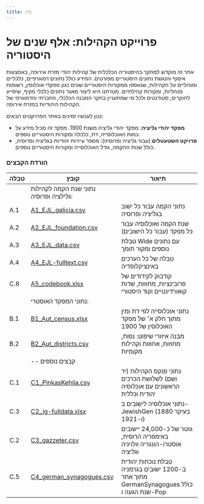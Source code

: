 ```yaml
---
title: בית
---
```



#   פרוייקט הקהילות: אלף שנים של היסטוריה



אתר זה מוקדש למחקר בהיסטוריה הכלכלית של קהילות יהודי מזרח אירופה, באמצעות איסוף והנגשת נתונים היסטוריים מפורטים. המידע כולל נתונים דמוגרפיים, כלכליים ומנהליים על הקהילות, שנאספו ממקורות היסטוריים שונים כגון מפקדי אוכלוסין, רשומות מנהליות, ומקורות קהילתיים. מטרתנו היא ליצור מאגר נתונים כלכלי מקיף, שיסייע לחוקרים, סטודנטים ולכל מי שמתעניין בחקר המבנה הכלכלי, החברתי והדמוגרפי של הקהילות היהודיות במזרח אירופה.

נכון לעכשיו זמינים באתר הפרויקטים הבאים:
- **מפקד יהודי גליציה**: מפקד יהודי גליציה משנת 1900. מפקד זה מכיל מידע על כמות האוכלוסייה, דת, כלכלה ומקורות היסטוריים נוספים.
- **פרויקט השטעטלים** (עבור גליציה ופרוסיה): מספר עיירות יהודיות בגליציה ופרוסיה, כולל שנות ההקמה, גודל האוכלוסייה ומקורות היסטוריים נוספים.


<Cards>
  <Cards.Card
    title="מפקד יהודי גליציה"
    href="/austria_cencus"
  />
  <Cards.Card
    title="פרויקט השטעטלים"
    href="/galicia_foundation"
  />

</Cards>

### הורדת הקבצים



| טבלה | קובץ                                    | תיאור                                                                                  |
| ---- | --------------------------------------- | -------------------------------------------------------------------------------------- |
|      | נתוני שנת הקמה לקהילות גלילציה ופרוסיה: |                                                                                        |
| A.1  | [A1_EJL_galicia.csv](https://github.com/shprintsin/jewish_galicia/blob/master/A1_EJL_galicia.csv)                     | נתוני הקמה עבור כל ישוב בגליציה ופרוסיה                                                |
| A.2  | [A2_EJL_foundation.csv](https://github.com/shprintsin/jewish_galicia/blob/master/A2_EJL_foundation.csv)                  | שנת הקמה ואוכלוסיה עבור כל מפקד (עבור כל הישובים)                                      |
| A.3  | [A3_EJL_data.csv](https://github.com/shprintsin/jewish_galicia/blob/master/A3_EJL_data.csv)                        | טבלת Wide עם נתונים נוספים ומקור תומך                                                  |
| A.4  | [A4_EJL-fulltext.csv](https://github.com/shprintsin/jewish_galicia/blob/master/A4_EJL-fulltext.csv)                    | טבלה של כל הערכים באינציקלופדיה                                                        |
| C.8  | [A5_codebook.xlsx](https://github.com/shprintsin/jewish_galicia/blob/master/A5_codebook.xlsx)                       | קודבוק לקידודים של פרובינציות, מחוזות, שדות קואורדינטיים וקוד היסטורי                  |
|      | נתוני המפקד האוסטרי:                    |                                                                                        |
| B.1  | [B1_Aut_census.xlsx](https://github.com/shprintsin/jewish_galicia/blob/master/B1_Aut_census.xlsx)                     | נתוני אוכלוסייה לפי דת ומין מתוך חלק א׳ של מפקד האוכלוסין של 1900                      |
| B.2  | [B2_Aut_districts.csv](https://github.com/shprintsin/jewish_galicia/blob/master/B2_Aut_districts.csv)                   | מבנה איזורי שיפוט: נפות, מחוזות, אחוזות וקהילות מקומיות                                |
|      | -- קבצים נוספים                         |                                                                                        |
| C.1  | [C1_PinkasKehila.csv](https://github.com/shprintsin/jewish_galicia/blob/master/C1_PinkasKehila.csv)                       | נתוני פנקס הקהילות (יד ושם) לשלושת הכרכים הראשונים עם אוכלוסיה יהודית וכללית           |
| C.3  | [C2_jg-fulldata.xlsx](https://github.com/shprintsin/jewish_galicia/blob/master/C2_jg-fulldata.xlsx)            | נתוני אוכלוסיה לישובים ב-JewishGen (בעיקר 1880 ו-1921)                                 |
| C.2  | [C3_gazzeter.csv](https://github.com/shprintsin/jewish_galicia/blob/master/C3_gazzeter.csv)                        | גזטר של כ-24,000 יישובים באימפריה הרוסית, אוסטרו-הונגריה וולויניה וגליציה              |
| C.5  | [C4_german_synagogues.csv](https://github.com/shprintsin/jewish_galicia/blob/master/C4_german_synagogues.csv)               | טבלת נוכחות יהודית ב-1200 ישובים בגרמניה מתוך אתר GermanSynagogues כולל שנת הגעה ו-Pop |